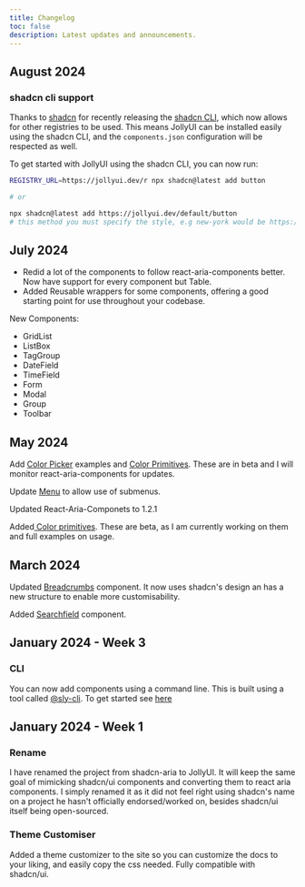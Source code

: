 ```yaml
---
title: Changelog
toc: false
description: Latest updates and announcements.
---
```


## August 2024

### shadcn cli support

Thanks to [shadcn](https://twitter.com/shadcn) for recently releasing the [shadcn CLI](https://ui.shadcn.com/docs/changelog#august-2024---npx-shadcn-init), which now allows for other registries to be used. This means JollyUI can be installed easily using the shadcn CLI, and the `components.json` configuration will be respected as well.

To get started with JollyUI using the shadcn CLI, you can now run:

```bash
REGISTRY_URL=https://jollyui.dev/r npx shadcn@latest add button

# or

npx shadcn@latest add https://jollyui.dev/default/button
# this method you must specify the style, e.g new-york would be https://jollyui.dev/new-york/button
```

## July 2024

- Redid a lot of the components to follow react-aria-components better. Now have support for every component but Table.
- Added Reusable wrappers for some components, offering a good starting point for use throughout your codebase.

New Components:

- GridList
- ListBox
- TagGroup
- DateField
- TimeField
- Form
- Modal
- Group
- Toolbar

## May 2024

Add [Color Picker](./components/color) examples and [Color Primitives](/components/color-primitives). These are in beta and I will monitor react-aria-components for updates.

Update [Menu](./components/menu) to allow use of submenus.

Updated React-Aria-Componets to 1.2.1

Added[ Color primitives](./components/color). These are beta, as I am currently working on them and full examples on usage.

## March 2024

Updated [Breadcrumbs](./components/breadcrumbs) component. It now uses shadcn's design an has a new structure to enable more customisability.

Added [Searchfield](./components/searchfield) component.

## January 2024 - Week 3

### CLI

You can now add components using a command line. This is built using a tool called
[@sly-cli](https://sly-cli.fly.dev/). To get started see [here](../../docs/installation/cli)

## January 2024 - Week 1

### Rename

I have renamed the project from shadcn-aria to JollyUI. It will keep the same goal of mimicking shadcn/ui components and converting them to react aria components.
I simply renamed it as it did not feel right using shadcn's name on a project he hasn't officially endorsed/worked on, besides shadcn/ui itself being open-sourced.

### Theme Customiser

Added a theme customizer to the site so you can customize the docs to your liking, and easily copy the css needed. Fully compatible with shadcn/ui.
